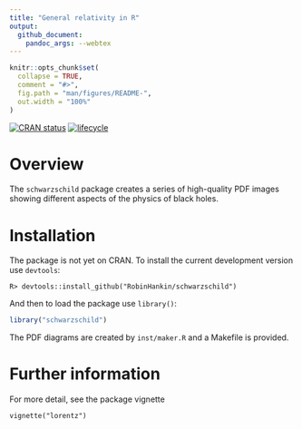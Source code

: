 ---
title: "General relativity in R"
output:
  github_document:
    pandoc_args: --webtex
---

<!-- README.md is generated from README.Rmd. Please edit that file -->

```{r setup, include = FALSE}
knitr::opts_chunk$set(
  collapse = TRUE,
  comment = "#>",
  fig.path = "man/figures/README-",
  out.width = "100%"
)
```

<!-- badges: start -->
[![CRAN status](https://www.r-pkg.org/badges/version/schwarzschild)](https://cran.r-project.org/package=schwarzschild)
[![lifecycle](https://img.shields.io/badge/lifecycle-experimental-orange.svg)](https://www.tidyverse.org/lifecycle/#experimental)
<!-- badges: end -->


# Overview


The ```schwarzschild``` package creates a series of high-quality PDF
images showing different aspects of the physics of black holes.



# Installation

The package is not yet on CRAN.  To install the current development version use ```devtools```:

```
R> devtools::install_github("RobinHankin/schwarzschild")
```

And then to load the package use ```library()```:


```{r,message=FALSE}
library("schwarzschild")
```

The PDF diagrams are created by ```inst/maker.R``` and a Makefile is
provided.



# Further information
For more detail, see the package vignette

```
vignette("lorentz")
``` 
 

